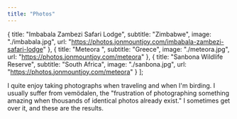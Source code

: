 ```yaml
---
title: "Photos"
---
```


  {
    title: "Imbabala Zambezi Safari Lodge",
    subtitle: "Zimbabwe",
    image: "./imbabala.jpg",
    url: "https://photos.jonmountjoy.com/imbabala-zambezi-safari-lodge"
  },
  {
    title: "Meteora ",
    subtitle: "Greece",
    image: "./meteora.jpg",
    url: "https://photos.jonmountjoy.com/meteora"
  },
  {
    title: "Sanbona Wildlife Reserve",
    subtitle: "South Africa",
    image: "./sanbona.jpg",
    url: "https://photos.jonmountjoy.com/meteora"
  }
];

I quite enjoy taking photographs when traveling and when I'm birding. I usually suffer from vemödalen, the "frustration of photographing something amazing when thousands of identical photos already exist."  I sometimes get over it, and these are the results.